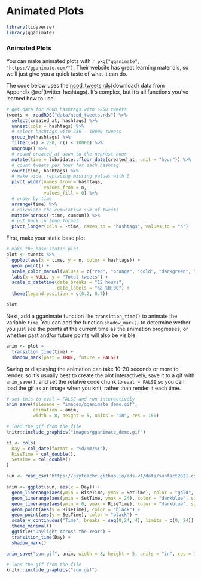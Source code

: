 # Animated Plots

```r
library(tidyverse)
library(gganimate)
```


### Animated Plots

You can make animated plots with `r pkg("gganimate", "https://gganimate.com/")`. Their website has great learning materials, so we'll just give you a quick taste of what it can do.

The code below uses the [ncod_tweets.rds](data/ncod_tweets.rds){download} data from Appendix\ \@ref(twitter-hashtags). It's complex, but it's all functions you've learned how to use. 

```r
# get data for NCOD hashtags with >250 tweets
tweets <- readRDS("data/ncod_tweets.rds") %>%
  select(created_at, hashtags) %>%
  unnest(cols = hashtags) %>%
  # select hashtags with 250 - 10000 tweets
  group_by(hashtags) %>%
  filter(n() > 250, n() < 10000) %>%
  ungroup() %>%
  # round created_at down to the nearest hour
  mutate(time = lubridate::floor_date(created_at, unit = "hour")) %>%
  # count tweets per hour for each hashtag
  count(time, hashtags) %>%
  # make wide, replacing missing values with 0
  pivot_wider(names_from = hashtags, 
              values_from = n, 
              values_fill = 0) %>%
  # order by time 
  arrange(time) %>%
  # calculate the cumulative sum of tweets
  mutate(across(-time, cumsum)) %>%
  # put back in long format
  pivot_longer(cols = -time, names_to = "hashtags", values_to = "n")
```

First, make your static base plot.

```r
# make the base static plot
plot <- tweets %>%
  ggplot(aes(x = time, y = n, color = hashtags)) +
  geom_point() +
  scale_color_manual(values = c("red", "orange", "gold", "darkgreen", "blue", "purple")) +
  labs(x = NULL, y = "Total tweets") +
  scale_x_datetime(date_breaks = "12 hours",
                   date_labels = "%a %H:00") +
  theme(legend.position = c(0.2, 0.7))

plot
```

Next, add a gganimate function like `transition_time()` to animate the variable `time`. You can add the function `shadow_mark()` to determine wether you just see the points at the current time as the animation progresses, or whether past and/or future points will also be visible.


```r
anim <- plot +
  transition_time(time) +
  shadow_mark(past = TRUE, future = FALSE)
```

Saving or displaying the animation can take 10-20 seconds or more to render, so it's usually best to create the plot interactively, save it to a gif with `anim_save()`, and set the relative code chunk to `eval = FALSE` so you can load the gif as an image when you knit, rather than render it each time.

```r
# set this to eval = FALSE and run interactively
anim_save(filename = "images/gganimate_demo.gif",
          animation = anim,
          width = 8, height = 5, units = "in", res = 150)
```

```r
# load the gif from the file
knitr::include_graphics("images/gganimate_demo.gif")
```


```r
ct <- cols(
  Day = col_date(format = "%d/%m/%Y"),
  RiseTime = col_double(),
  SetTime = col_double()
)

sun <- read_csv("https://psyteachr.github.io/ads-v1/data/sunfact2021.csv", col_types = ct)
```


```r
anim <- ggplot(sun, aes(x = Day)) +
  geom_linerange(aes(ymin = RiseTime, ymax = SetTime), color = "gold", size = 2) +
  geom_linerange(aes(ymin = SetTime, ymax = 24), color = "darkblue", size = 2) +
  geom_linerange(aes(ymin = 0, ymax = RiseTime), color = "darkblue", size = 2) +
  geom_point(aes(y = RiseTime), color = "black") +
  geom_point(aes(y = SetTime), color = "black") +
  scale_y_continuous("Time", breaks = seq(0,24, 4), limits = c(0, 24)) +
  theme_minimal() +
  ggtitle("Daylight Across the Year") +
  transition_time(Day) +
  shadow_mark()

anim_save("sun.gif", anim, width = 8, height = 5, units = "in", res = 72)
```

```r
# load the gif from the file
knitr::include_graphics("sun.gif")
```

